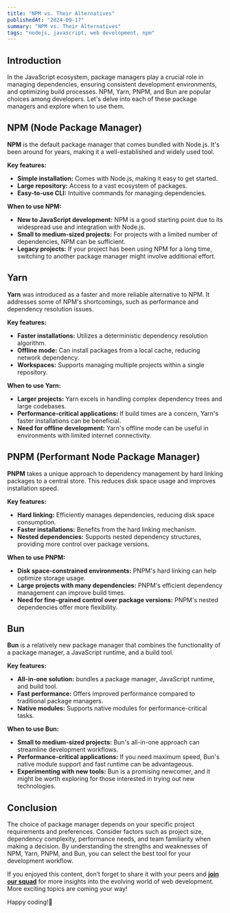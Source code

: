 ```yaml
---
title: "NPM vs. Their Alternatives"
publishedAt: "2024-09-17"
summary: "NPM vs. Their Alternatives"
tags: "nodejs, javascript, web development, npm"
---
```


## **Introduction**

In the JavaScript ecosystem, package managers play a crucial role in managing dependencies, ensuring consistent development environments, and optimizing build processes. NPM, Yarn, PNPM, and Bun are popular choices among developers. Let's delve into each of these package managers and explore when to use them.

## NPM (Node Package Manager)

**NPM** is the default package manager that comes bundled with Node.js. It's been around for years, making it a well-established and widely used tool.

**Key features:**

- **Simple installation:** Comes with Node.js, making it easy to get started.
- **Large repository:** Access to a vast ecosystem of packages.
- **Easy-to-use CLI:** Intuitive commands for managing dependencies.

**When to use NPM:**

- **New to JavaScript development:** NPM is a good starting point due to its widespread use and integration with Node.js.
- **Small to medium-sized projects:** For projects with a limited number of dependencies, NPM can be sufficient.
- **Legacy projects:** If your project has been using NPM for a long time, switching to another package manager might involve additional effort.

## Yarn

**Yarn** was introduced as a faster and more reliable alternative to NPM. It addresses some of NPM's shortcomings, such as performance and dependency resolution issues.

**Key features:**

- **Faster installations:** Utilizes a deterministic dependency resolution algorithm.
- **Offline mode:** Can install packages from a local cache, reducing network dependency.
- **Workspaces:** Supports managing multiple projects within a single repository.

**When to use Yarn:**

- **Larger projects:** Yarn excels in handling complex dependency trees and large codebases.
- **Performance-critical applications:** If build times are a concern, Yarn's faster installations can be beneficial.
- **Need for offline development:** Yarn's offline mode can be useful in environments with limited internet connectivity.

## PNPM (Performant Node Package Manager)

**PNPM** takes a unique approach to dependency management by hard linking packages to a central store. This reduces disk space usage and improves installation speed.

**Key features:**

- **Hard linking:** Efficiently manages dependencies, reducing disk space consumption.
- **Faster installations:** Benefits from the hard linking mechanism.
- **Nested dependencies:** Supports nested dependency structures, providing more control over package versions.

**When to use PNPM:**

- **Disk space-constrained environments:** PNPM's hard linking can help optimize storage usage.
- **Large projects with many dependencies:** PNPM's efficient dependency management can improve build times.
- **Need for fine-grained control over package versions:** PNPM's nested dependencies offer more flexibility.

## Bun

**Bun** is a relatively new package manager that combines the functionality of a package manager, a JavaScript runtime, and a build tool.

**Key features:**

- **All-in-one solution:** bundles a package manager, JavaScript runtime, and build tool.
- **Fast performance:** Offers improved performance compared to traditional package managers.
- **Native modules:** Supports native modules for performance-critical tasks.

**When to use Bun:**

- **Small to medium-sized projects:** Bun's all-in-one approach can streamline development workflows.
- **Performance-critical applications:** If you need maximum speed, Bun's native module support and fast runtime can be advantageous.
- **Experimenting with new tools:** Bun is a promising newcomer, and it might be worth exploring for those interested in trying out new technologies.

## **Conclusion**

The choice of package manager depends on your specific project requirements and preferences. Consider factors such as project size, dependency complexity, performance needs, and team familiarity when making a decision. By understanding the strengths and weaknesses of NPM, Yarn, PNPM, and Bun, you can select the best tool for your development workflow.

If you enjoyed this content, don’t forget to share it with your peers and [**join our squad**](https://dly.to/Kao0W7X21gm) for more insights into the evolving world of web development. More exciting topics are coming your way!

Happy coding!👾
